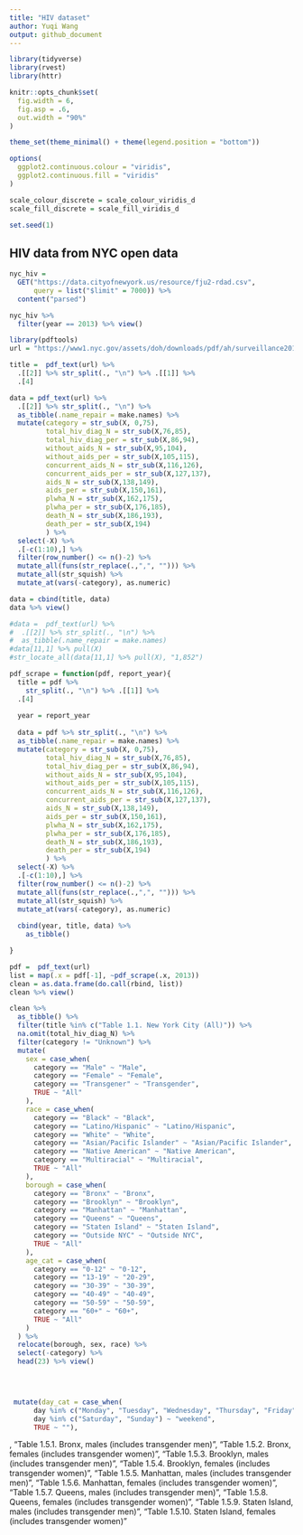 ```yaml
---
title: "HIV dataset"
author: Yuqi Wang
output: github_document
---
```


```r
library(tidyverse)
library(rvest)
library(httr)

knitr::opts_chunk$set(
  fig.width = 6,
  fig.asp = .6,
  out.width = "90%"
)

theme_set(theme_minimal() + theme(legend.position = "bottom"))

options(
  ggplot2.continuous.colour = "viridis",
  ggplot2.continuous.fill = "viridis"
)

scale_colour_discrete = scale_colour_viridis_d
scale_fill_discrete = scale_fill_viridis_d

set.seed(1)
```

## HIV data from NYC open data
```r
nyc_hiv = 
  GET("https://data.cityofnewyork.us/resource/fju2-rdad.csv",
      query = list("$limit" = 7000)) %>% 
  content("parsed")

nyc_hiv %>% 
  filter(year == 2013) %>% view()
```


```r
library(pdftools)
url = "https://www1.nyc.gov/assets/doh/downloads/pdf/ah/surveillance2013-table-all.pdf"

title =  pdf_text(url) %>% 
  .[[2]] %>% str_split(., "\n") %>% .[[1]] %>% 
  .[4]

data = pdf_text(url) %>% 
  .[[2]] %>% str_split(., "\n") %>% 
  as_tibble(.name_repair = make.names) %>% 
  mutate(category = str_sub(X, 0,75),
         total_hiv_diag_N = str_sub(X,76,85),
         total_hiv_diag_per = str_sub(X,86,94),
         without_aids_N = str_sub(X,95,104),
         without_aids_per = str_sub(X,105,115),
         concurrent_aids_N = str_sub(X,116,126),
         concurrent_aids_per = str_sub(X,127,137),
         aids_N = str_sub(X,138,149),
         aids_per = str_sub(X,150,161),
         plwha_N = str_sub(X,162,175),
         plwha_per = str_sub(X,176,185),
         death_N = str_sub(X,186,193),
         death_per = str_sub(X,194)
         ) %>% 
  select(-X) %>% 
  .[-c(1:10),] %>% 
  filter(row_number() <= n()-2) %>% 
  mutate_all(funs(str_replace(.,",", ""))) %>% 
  mutate_all(str_squish) %>% 
  mutate_at(vars(-category), as.numeric)

data = cbind(title, data)
data %>% view()

#data =  pdf_text(url) %>% 
#  .[[2]] %>% str_split(., "\n") %>% 
#  as_tibble(.name_repair = make.names)
#data[11,1] %>% pull(X)
#str_locate_all(data[11,1] %>% pull(X), "1,852")

```

```r

pdf_scrape = function(pdf, report_year){
  title = pdf %>% 
    str_split(., "\n") %>% .[[1]] %>% 
  .[4]
  
  year = report_year
  
  data = pdf %>% str_split(., "\n") %>% 
  as_tibble(.name_repair = make.names) %>% 
  mutate(category = str_sub(X, 0,75),
         total_hiv_diag_N = str_sub(X,76,85),
         total_hiv_diag_per = str_sub(X,86,94),
         without_aids_N = str_sub(X,95,104),
         without_aids_per = str_sub(X,105,115),
         concurrent_aids_N = str_sub(X,116,126),
         concurrent_aids_per = str_sub(X,127,137),
         aids_N = str_sub(X,138,149),
         aids_per = str_sub(X,150,161),
         plwha_N = str_sub(X,162,175),
         plwha_per = str_sub(X,176,185),
         death_N = str_sub(X,186,193),
         death_per = str_sub(X,194)
         ) %>% 
  select(-X) %>% 
  .[-c(1:10),] %>% 
  filter(row_number() <= n()-2) %>% 
  mutate_all(funs(str_replace(.,",", ""))) %>% 
  mutate_all(str_squish) %>% 
  mutate_at(vars(-category), as.numeric)
  
  cbind(year, title, data) %>% 
    as_tibble()

}

pdf =  pdf_text(url) 
list = map(.x = pdf[-1], ~pdf_scrape(.x, 2013)) 
clean = as.data.frame(do.call(rbind, list))
clean %>% view()
```



```r
clean %>% 
  as_tibble() %>% 
  filter(title %in% c("Table 1.1. New York City (All)")) %>% 
  na.omit(total_hiv_diag_N) %>% 
  filter(category != "Unknown") %>% 
  mutate(
    sex = case_when(
      category == "Male" ~ "Male",
      category == "Female" ~ "Female",
      category == "Transgener" ~ "Transgender",
      TRUE ~ "All"
    ),
    race = case_when(
      category == "Black" ~ "Black",
      category == "Latino/Hispanic" ~ "Latino/Hispanic",
      category == "White" ~ "White",
      category == "Asian/Pacific Islander" ~ "Asian/Pacific Islander",
      category == "Native American" ~ "Native American",
      category == "Multiracial" ~ "Multiracial",
      TRUE ~ "All"
    ),
    borough = case_when(
      category == "Bronx" ~ "Bronx",
      category == "Brooklyn" ~ "Brooklyn",
      category == "Manhattan" ~ "Manhattan",
      category == "Queens" ~ "Queens",
      category == "Staten Island" ~ "Staten Island",
      category == "Outside NYC" ~ "Outside NYC",
      TRUE ~ "All"
    ),
    age_cat = case_when(
      category == "0-12" ~ "0-12",
      category == "13-19" ~ "20-29",
      category == "30-39" ~ "30-39",
      category == "40-49" ~ "40-49",
      category == "50-59" ~ "50-59",
      category == "60+" ~ "60+",
      TRUE ~ "All"
    )
  ) %>% 
  relocate(borough, sex, race) %>%
  select(-category) %>%
  head(23) %>% view()
    



 mutate(day_cat = case_when(
      day %in% c("Monday", "Tuesday", "Wednesday", "Thursday", "Friday") ~ "weekday",
      day %in% c("Saturday", "Sunday") ~ "weekend",
      TRUE ~ ""),
```



, 
                      "Table 1.5.1. Bronx, males (includes transgender men)",
                      "Table 1.5.2. Bronx, females (includes transgender women)",
                      "Table 1.5.3. Brooklyn, males (includes transgender men)",
                      "Table 1.5.4. Brooklyn, females (includes transgender women)",
                      "Table 1.5.5. Manhattan, males (includes transgender men)",
                      "Table 1.5.6. Manhattan, females (includes transgender women)",
                      "Table 1.5.7. Queens, males (includes transgender men)",
                      "Table 1.5.8. Queens, females (includes transgender women)",
                      "Table 1.5.9. Staten Island, males (includes transgender men)",
                      "Table 1.5.10. Staten Island, females (includes transgender women)"
